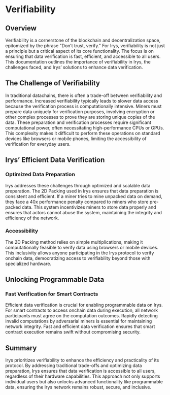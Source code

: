 
# Verifiability

<div className="w-full flex justify-center">
	<div className="w-full">
		<SimpleRiveViewer
			src="/diagrams/architecture/irys-docs-verifiability.riv"
			width={1920}
			height={1080}
			stateMachine="Verifiability"
		/>
	</div>
</div>

## Overview

Verifiability is a cornerstone of the blockchain and decentralization space, epitomized by the phrase "Don’t trust, verify." For Irys, verifiability is not just a principle but a critical aspect of its core functionality. The focus is on ensuring that data verification is fast, efficient, and accessible to all users. This documentation outlines the importance of verifiability in Irys, the challenges faced, and Irys’ solutions to enhance data verification.

## The Challenge of Verifiability

In traditional datachains, there is often a trade-off between verifiability and performance. Increased verifiability typically leads to slower data access because the verification process is computationally intensive. Miners must prepare data uniquely for verification purposes, involving encryption or other complex processes to prove they are storing unique copies of the data. These preparation and verification processes require significant computational power, often necessitating high-performance CPUs or GPUs. This complexity makes it difficult to perform these operations on standard devices like browsers or mobile phones, limiting the accessibility of verification for everyday users.

## Irys’ Efficient Data Verification

### Optimized Data Preparation

Irys addresses these challenges through optimized and scalable data preparation. The 2D Packing used in Irys ensures that data preparation is consistent and efficient. If a miner tries to mine unpacked data on demand, they face a 40x performance penalty compared to miners who store pre-packed data. This system incentivizes miners to store data properly and ensures that actors cannot abuse the system, maintaining the integrity and efficiency of the network.

### Accessibility

The 2D Packing method relies on simple multiplications, making it computationally feasible to verify data using browsers or mobile devices. This inclusivity allows anyone participating in the Irys protocol to verify onchain data, democratizing access to verifiability beyond those with specialized hardware.

## Unlocking Programmable Data

### Fast Verification for Smart Contracts

Efficient data verification is crucial for enabling programmable data on Irys. For smart contracts to access onchain data during execution, all network participants must agree on the computation outcomes. Rapidly detecting invalid computations by adversarial miners is essential for maintaining network integrity. Fast and efficient data verification ensures that smart contract execution remains swift without compromising security.

## Summary

Irys prioritizes verifiability to enhance the efficiency and practicality of its protocol. By addressing traditional trade-offs and optimizing data preparation, Irys ensures that data verification is accessible to all users, regardless of their hardware capabilities. This approach not only supports individual users but also unlocks advanced functionality like programmable data, ensuring the Irys network remains robust, secure, and inclusive.
